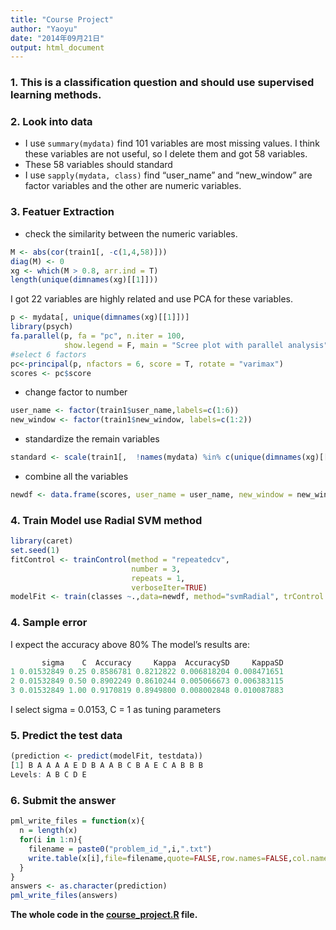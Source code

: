 ```yaml
---
title: "Course Project"
author: "Yaoyu"
date: "2014年09月21日"
output: html_document
---
```

### 1. This is a classification question and should use supervised learning methods.

### 2. Look into data  
- I use `summary(mydata)` find 101 variables are most missing values. I think these variables are not useful, so I delete them and got 58 variables.  
- These 58 variables should standard
- I use `sapply(mydata, class)` find "user_name" and "new_window" are factor variables and the other are numeric variables.

### 3. Featuer Extraction  
- check the similarity between the numeric variables.  
```r
M <- abs(cor(train1[, -c(1,4,58)]))
diag(M) <- 0
xg <- which(M > 0.8, arr.ind = T)
length(unique(dimnames(xg)[[1]]))
```

I got 22 variables are highly related and use PCA for these variables.  
```r
p <- mydata[, unique(dimnames(xg)[[1]])]
library(psych)
fa.parallel(p, fa = "pc", n.iter = 100,
            show.legend = F, main = "Scree plot with parallel analysis")
#select 6 factors
pc<-principal(p, nfactors = 6, score = T, rotate = "varimax")
scores <- pc$score
```

- change factor to number
```r
user_name <- factor(train1$user_name,labels=c(1:6))
new_window <- factor(train1$new_window, labels=c(1:2))
```

- standardize the  remain variables
```r
standard <- scale(train1[,  !names(mydata) %in% c(unique(dimnames(xg)[[1]]), 'user_name', 'new_window', 'classe')])

```

- combine all the variables
```r
newdf <- data.frame(scores, user_name = user_name, new_window = new_window, standard, classe = mydata$classe)
```

### 4. Train Model use Radial SVM method
```r
library(caret)
set.seed(1)
fitControl <- trainControl(method = "repeatedcv",
                           number = 3,
                           repeats = 1,
                           verboseIter=TRUE)
modelFit <- train(classes ~.,data=newdf, method="svmRadial", trControl = fitControl, verbose=FALSE)
```
### 4. Sample error
I expect the accuracy above 80%
The model's results are:
```r
       sigma    C  Accuracy     Kappa  AccuracySD     KappaSD
1 0.01532849 0.25 0.8586781 0.8212822 0.006818204 0.008471651
2 0.01532849 0.50 0.8902249 0.8610244 0.005066673 0.006383115
3 0.01532849 1.00 0.9170819 0.8949800 0.008002848 0.010087883
```
I select sigma = 0.0153, C = 1 as tuning parameters

### 5. Predict the test data
```r
(prediction <- predict(modelFit, testdata))
[1] B A A A A E D B A A B C B A E C A B B B
Levels: A B C D E
```

### 6. Submit the answer
```r
pml_write_files = function(x){
  n = length(x)
  for(i in 1:n){
    filename = paste0("problem_id_",i,".txt")
    write.table(x[i],file=filename,quote=FALSE,row.names=FALSE,col.names=FALSE)
  }
}
answers <- as.character(prediction)
pml_write_files(answers)
```

**The whole code in the [course_project.R](https://github.com/yyy256/course-project/blob/master/course_project.R) file.**
